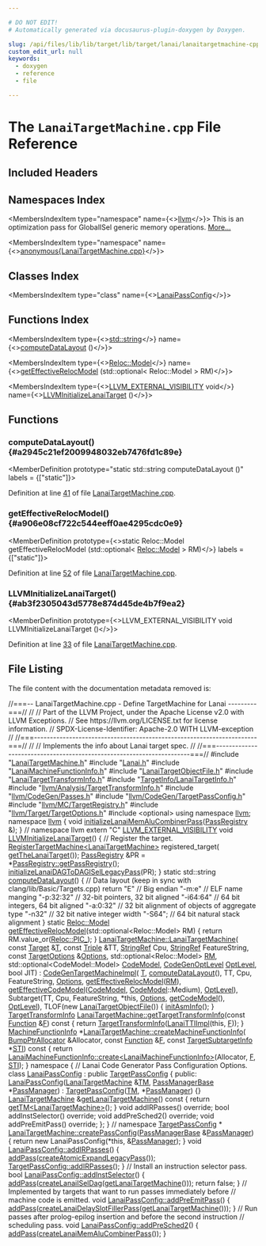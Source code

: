 ```yaml
---

# DO NOT EDIT!
# Automatically generated via docusaurus-plugin-doxygen by Doxygen.

slug: /api/files/lib/lib/target/lib/target/lanai/lanaitargetmachine-cpp
custom_edit_url: null
keywords:
  - doxygen
  - reference
  - file

---
```





# The `LanaiTargetMachine.cpp` File Reference

<DoxygenPage pluginConfig={pluginConfig}>



## Included Headers

<IncludesList>
<IncludesListItem
  filePath="LanaiTargetMachine.h"
  permalink="/docs/api/files/lib/lib/target/lib/target/lanai/lanaitargetmachine-h"
  isLocal="true" />
<IncludesListItem
  filePath="Lanai.h"
  permalink="/docs/api/files/lib/lib/target/lib/target/lanai/lanai-h"
  isLocal="true" />
<IncludesListItem
  filePath="LanaiMachineFunctionInfo.h"
  permalink="/docs/api/files/lib/lib/target/lib/target/lanai/lanaimachinefunctioninfo-h"
  isLocal="true" />
<IncludesListItem
  filePath="LanaiTargetObjectFile.h"
  permalink="/docs/api/files/lib/lib/target/lib/target/lanai/lanaitargetobjectfile-h"
  isLocal="true" />
<IncludesListItem
  filePath="LanaiTargetTransformInfo.h"
  permalink="/docs/api/files/lib/lib/target/lib/target/lanai/lanaitargettransforminfo-h"
  isLocal="true" />
<IncludesListItem
  filePath="TargetInfo/LanaiTargetInfo.h"
  permalink="/docs/api/files/lib/lib/target/lib/target/lanai/lib/target/lanai/targetinfo/lanaitargetinfo-h"
  isLocal="true" />
<IncludesListItem
  filePath="llvm/Analysis/TargetTransformInfo.h"
  permalink="/docs/api/files/include/include/llvm/include/llvm/analysis/targettransforminfo-h"
  isLocal="true" />
<IncludesListItem
  filePath="llvm/CodeGen/Passes.h"
  permalink="/docs/api/files/include/include/llvm/include/llvm/codegen/passes-h"
  isLocal="true" />
<IncludesListItem
  filePath="llvm/CodeGen/TargetPassConfig.h"
  permalink="/docs/api/files/include/include/llvm/include/llvm/codegen/targetpassconfig-h"
  isLocal="true" />
<IncludesListItem
  filePath="llvm/MC/TargetRegistry.h"
  permalink="/docs/api/files/include/include/llvm/include/llvm/mc/targetregistry-h"
  isLocal="true" />
<IncludesListItem
  filePath="llvm/Target/TargetOptions.h"
  permalink="/docs/api/files/include/include/llvm/include/llvm/target/targetoptions-h"
  isLocal="true" />
<IncludesListItem
  filePath="optional"
  permalink=""
  isLocal="false" />
</IncludesList>

## Namespaces Index

<MembersIndex>

<MembersIndexItem
  type="namespace"
  name={<><a href="/docs/api/namespaces/llvm">llvm</a></>}>
This is an optimization pass for GlobalISel generic memory operations. <a href="/docs/api/namespaces/llvm/#details">More...</a>
</MembersIndexItem>

<MembersIndexItem
  type="namespace"
  name={<><a href="/docs/api/namespaces/anonymous-lanaitargetmachine-cpp-">anonymous&#123;LanaiTargetMachine.cpp&#125;</a></>}>
</MembersIndexItem>

</MembersIndex>

## Classes Index

<MembersIndex>

<MembersIndexItem
  type="class"
  name={<><a href="/docs/api/classes/anonymous-namespace-lanaitargetmachine-cpp-/lanaipassconfig">LanaiPassConfig</a></>}>
</MembersIndexItem>

</MembersIndex>

## Functions Index

<MembersIndex>

<MembersIndexItem
  type={<><a href="/docs/api/files/include/include/llvm/include/llvm/demangle/itaniumdemangle-h/#ae2b0d0345572d6718e219aa76d1d54edab45cffe084dd3d20d928bee85e7b0f21">std::string</a></>}
  name={<><a href="#a2945c21ef2009948032eb7476fd1c89e">computeDataLayout</a> ()</>}>
</MembersIndexItem>

<MembersIndexItem
  type={<><a href="/docs/api/namespaces/llvm/reloc/#af59f6dc86e80aaf56f1afd155eebf568">Reloc::Model</a></>}
  name={<><a href="#a906e08cf722c544eeff0ae4295cdc0e9">getEffectiveRelocModel</a> (std::optional&lt; Reloc::Model &gt; RM)</>}>
</MembersIndexItem>

<MembersIndexItem
  type={<><a href="/docs/api/files/include/include/llvm/include/llvm/support/compiler-h/#adeb6f14d9f377993d79fae2efb34ecac">LLVM&#95;EXTERNAL&#95;VISIBILITY</a> void</>}
  name={<><a href="#ab3f2305043d5778e874d45de4b7f9ea2">LLVMInitializeLanaiTarget</a> ()</>}>
</MembersIndexItem>

</MembersIndex>


<SectionDefinition>

## Functions

### computeDataLayout() {#a2945c21ef2009948032eb7476fd1c89e}

<MemberDefinition
  prototype="static std::string computeDataLayout ()"
  labels = {["static"]}>

Definition at line <a href="#l00041">41</a> of file <a href="/docs/api/files/lib/lib/target/lib/target/lanai/lanaitargetmachine-cpp">LanaiTargetMachine.cpp</a>.
</MemberDefinition>

### getEffectiveRelocModel() {#a906e08cf722c544eeff0ae4295cdc0e9}

<MemberDefinition
  prototype={<>static Reloc::Model getEffectiveRelocModel (std::optional&lt; <a href="/docs/api/namespaces/llvm/reloc/#af59f6dc86e80aaf56f1afd155eebf568">Reloc::Model</a> &gt; RM)</>}
  labels = {["static"]}>

Definition at line <a href="#l00052">52</a> of file <a href="/docs/api/files/lib/lib/target/lib/target/lanai/lanaitargetmachine-cpp">LanaiTargetMachine.cpp</a>.
</MemberDefinition>

### LLVMInitializeLanaiTarget() {#ab3f2305043d5778e874d45de4b7f9ea2}

<MemberDefinition
  prototype={<>LLVM&#95;EXTERNAL&#95;VISIBILITY void LLVMInitializeLanaiTarget ()</>}>

Definition at line <a href="#l00033">33</a> of file <a href="/docs/api/files/lib/lib/target/lib/target/lanai/lanaitargetmachine-cpp">LanaiTargetMachine.cpp</a>.
</MemberDefinition>

</SectionDefinition>

## File Listing

The file content with the documentation metadata removed is:

<ProgramListing>

<Link id="l00001" /><CodeLine lineNumber="1"><Highlight kind="comment">//===-- LanaiTargetMachine.cpp - Define TargetMachine for Lanai ---------===//</Highlight><Highlight kind="normal"></Highlight></CodeLine>
<Link id="l00002" /><CodeLine lineNumber="2"><Highlight kind="normal"></Highlight><Highlight kind="comment">//</Highlight><Highlight kind="normal"></Highlight></CodeLine>
<Link id="l00003" /><CodeLine lineNumber="3"><Highlight kind="normal"></Highlight><Highlight kind="comment">// Part of the LLVM Project, under the Apache License v2.0 with LLVM Exceptions.</Highlight><Highlight kind="normal"></Highlight></CodeLine>
<Link id="l00004" /><CodeLine lineNumber="4"><Highlight kind="normal"></Highlight><Highlight kind="comment">// See https://llvm.org/LICENSE.txt for license information.</Highlight><Highlight kind="normal"></Highlight></CodeLine>
<Link id="l00005" /><CodeLine lineNumber="5"><Highlight kind="normal"></Highlight><Highlight kind="comment">// SPDX-License-Identifier: Apache-2.0 WITH LLVM-exception</Highlight><Highlight kind="normal"></Highlight></CodeLine>
<Link id="l00006" /><CodeLine lineNumber="6"><Highlight kind="normal"></Highlight><Highlight kind="comment">//</Highlight><Highlight kind="normal"></Highlight></CodeLine>
<Link id="l00007" /><CodeLine lineNumber="7"><Highlight kind="normal"></Highlight><Highlight kind="comment">//===----------------------------------------------------------------------===//</Highlight><Highlight kind="normal"></Highlight></CodeLine>
<Link id="l00008" /><CodeLine lineNumber="8"><Highlight kind="normal"></Highlight><Highlight kind="comment">//</Highlight><Highlight kind="normal"></Highlight></CodeLine>
<Link id="l00009" /><CodeLine lineNumber="9"><Highlight kind="normal"></Highlight><Highlight kind="comment">// Implements the info about Lanai target spec.</Highlight><Highlight kind="normal"></Highlight></CodeLine>
<Link id="l00010" /><CodeLine lineNumber="10"><Highlight kind="normal"></Highlight><Highlight kind="comment">//</Highlight><Highlight kind="normal"></Highlight></CodeLine>
<Link id="l00011" /><CodeLine lineNumber="11"><Highlight kind="normal"></Highlight><Highlight kind="comment">//===----------------------------------------------------------------------===//</Highlight><Highlight kind="normal"></Highlight></CodeLine>
<Link id="l00012" /><CodeLine lineNumber="12"><Highlight kind="normal"></Highlight></CodeLine>
<Link id="l00013" /><CodeLine lineNumber="13"><Highlight kind="normal"></Highlight><Highlight kind="preprocessor">#include &quot;<a href="/docs/api/files/lib/lib/target/lib/target/lanai/lanaitargetmachine-h">LanaiTargetMachine.h</a>&quot;</Highlight><Highlight kind="normal"></Highlight></CodeLine>
<Link id="l00014" /><CodeLine lineNumber="14"><Highlight kind="normal"></Highlight></CodeLine>
<Link id="l00015" /><CodeLine lineNumber="15"><Highlight kind="normal"></Highlight><Highlight kind="preprocessor">#include &quot;<a href="/docs/api/files/lib/lib/target/lib/target/lanai/lanai-h">Lanai.h</a>&quot;</Highlight><Highlight kind="normal"></Highlight></CodeLine>
<Link id="l00016" /><CodeLine lineNumber="16"><Highlight kind="normal"></Highlight><Highlight kind="preprocessor">#include &quot;<a href="/docs/api/files/lib/lib/target/lib/target/lanai/lanaimachinefunctioninfo-h">LanaiMachineFunctionInfo.h</a>&quot;</Highlight><Highlight kind="normal"></Highlight></CodeLine>
<Link id="l00017" /><CodeLine lineNumber="17"><Highlight kind="normal"></Highlight><Highlight kind="preprocessor">#include &quot;<a href="/docs/api/files/lib/lib/target/lib/target/lanai/lanaitargetobjectfile-h">LanaiTargetObjectFile.h</a>&quot;</Highlight><Highlight kind="normal"></Highlight></CodeLine>
<Link id="l00018" /><CodeLine lineNumber="18"><Highlight kind="normal"></Highlight><Highlight kind="preprocessor">#include &quot;<a href="/docs/api/files/lib/lib/target/lib/target/lanai/lanaitargettransforminfo-h">LanaiTargetTransformInfo.h</a>&quot;</Highlight><Highlight kind="normal"></Highlight></CodeLine>
<Link id="l00019" /><CodeLine lineNumber="19"><Highlight kind="normal"></Highlight><Highlight kind="preprocessor">#include &quot;<a href="/docs/api/files/lib/lib/target/lib/target/lanai/lib/target/lanai/targetinfo/lanaitargetinfo-h">TargetInfo/LanaiTargetInfo.h</a>&quot;</Highlight><Highlight kind="normal"></Highlight></CodeLine>
<Link id="l00020" /><CodeLine lineNumber="20"><Highlight kind="normal"></Highlight><Highlight kind="preprocessor">#include &quot;<a href="/docs/api/files/include/include/llvm/include/llvm/analysis/targettransforminfo-h">llvm/Analysis/TargetTransformInfo.h</a>&quot;</Highlight><Highlight kind="normal"></Highlight></CodeLine>
<Link id="l00021" /><CodeLine lineNumber="21"><Highlight kind="normal"></Highlight><Highlight kind="preprocessor">#include &quot;<a href="/docs/api/files/include/include/llvm/include/llvm/codegen/passes-h">llvm/CodeGen/Passes.h</a>&quot;</Highlight><Highlight kind="normal"></Highlight></CodeLine>
<Link id="l00022" /><CodeLine lineNumber="22"><Highlight kind="normal"></Highlight><Highlight kind="preprocessor">#include &quot;<a href="/docs/api/files/include/include/llvm/include/llvm/codegen/targetpassconfig-h">llvm/CodeGen/TargetPassConfig.h</a>&quot;</Highlight><Highlight kind="normal"></Highlight></CodeLine>
<Link id="l00023" /><CodeLine lineNumber="23"><Highlight kind="normal"></Highlight><Highlight kind="preprocessor">#include &quot;<a href="/docs/api/files/include/include/llvm/include/llvm/mc/targetregistry-h">llvm/MC/TargetRegistry.h</a>&quot;</Highlight><Highlight kind="normal"></Highlight></CodeLine>
<Link id="l00024" /><CodeLine lineNumber="24"><Highlight kind="normal"></Highlight><Highlight kind="preprocessor">#include &quot;<a href="/docs/api/files/include/include/llvm/include/llvm/target/targetoptions-h">llvm/Target/TargetOptions.h</a>&quot;</Highlight><Highlight kind="normal"></Highlight></CodeLine>
<Link id="l00025" /><CodeLine lineNumber="25"><Highlight kind="normal"></Highlight><Highlight kind="preprocessor">#include &lt;optional&gt;</Highlight><Highlight kind="normal"></Highlight></CodeLine>
<Link id="l00026" /><CodeLine lineNumber="26"><Highlight kind="normal"></Highlight></CodeLine>
<Link id="l00027" /><CodeLine lineNumber="27"><Highlight kind="normal"></Highlight><Highlight kind="keyword">using namespace </Highlight><Highlight kind="normal"><a href="/docs/api/namespaces/llvm">llvm</a>;</Highlight></CodeLine>
<Link id="l00028" /><CodeLine lineNumber="28"><Highlight kind="normal"></Highlight></CodeLine>
<Link id="l00029" /><CodeLine lineNumber="29"><Highlight kind="normal"></Highlight><Highlight kind="keyword">namespace </Highlight><Highlight kind="normal"><a href="/docs/api/namespaces/llvm">llvm</a> &#123;</Highlight></CodeLine>
<Link id="l00030" /><CodeLine lineNumber="30"><Highlight kind="normal"></Highlight><Highlight kind="keywordtype">void</Highlight><Highlight kind="normal"> <a href="/docs/api/namespaces/llvm/#ad0ce810238ad7df73a3baf3bc953536a">initializeLanaiMemAluCombinerPass</a>(<a href="/docs/api/classes/llvm/passregistry">PassRegistry</a> &amp;);</Highlight></CodeLine>
<Link id="l00031" /><CodeLine lineNumber="31"><Highlight kind="normal">&#125; </Highlight><Highlight kind="comment">// namespace llvm</Highlight><Highlight kind="normal"></Highlight></CodeLine>
<Link id="l00032" /><CodeLine lineNumber="32"><Highlight kind="normal"></Highlight></CodeLine>
<Link id="l00033" /><CodeLine lineNumber="33" lineLink="#ab3f2305043d5778e874d45de4b7f9ea2"><Highlight kind="normal"></Highlight><Highlight kind="keyword">extern</Highlight><Highlight kind="normal"> </Highlight><Highlight kind="stringliteral">&quot;C&quot;</Highlight><Highlight kind="normal"> <a href="/docs/api/files/include/include/llvm/include/llvm/support/compiler-h/#adeb6f14d9f377993d79fae2efb34ecac">LLVM&#95;EXTERNAL&#95;VISIBILITY</a> </Highlight><Highlight kind="keywordtype">void</Highlight><Highlight kind="normal"> <a href="#ab3f2305043d5778e874d45de4b7f9ea2">LLVMInitializeLanaiTarget</a>() &#123;</Highlight></CodeLine>
<Link id="l00034" /><CodeLine lineNumber="34"><Highlight kind="normal">  </Highlight><Highlight kind="comment">// Register the target.</Highlight><Highlight kind="normal"></Highlight></CodeLine>
<Link id="l00035" /><CodeLine lineNumber="35"><Highlight kind="normal">  <a href="/docs/api/structs/llvm/registertargetmachine">RegisterTargetMachine&lt;LanaiTargetMachine&gt;</a> registered&#95;target(</Highlight></CodeLine>
<Link id="l00036" /><CodeLine lineNumber="36"><Highlight kind="normal">      <a href="/docs/api/namespaces/llvm/#a3850bb981533fc8f725cb73c507eab4c">getTheLanaiTarget</a>());</Highlight></CodeLine>
<Link id="l00037" /><CodeLine lineNumber="37"><Highlight kind="normal">  <a href="/docs/api/classes/llvm/passregistry">PassRegistry</a> &amp;PR = &#42;<a href="/docs/api/classes/llvm/passregistry/#a05a729900b76c89e808c6c3094921b2f">PassRegistry::getPassRegistry</a>();</Highlight></CodeLine>
<Link id="l00038" /><CodeLine lineNumber="38"><Highlight kind="normal">  <a href="/docs/api/namespaces/llvm/#a9e7df6e338a3582539f6d08d3de91e03">initializeLanaiDAGToDAGISelLegacyPass</a>(PR);</Highlight></CodeLine>
<Link id="l00039" /><CodeLine lineNumber="39"><Highlight kind="normal">&#125;</Highlight></CodeLine>
<Link id="l00040" /><CodeLine lineNumber="40"><Highlight kind="normal"></Highlight></CodeLine>
<Link id="l00041" /><CodeLine lineNumber="41" lineLink="#a2945c21ef2009948032eb7476fd1c89e"><Highlight kind="normal"></Highlight><Highlight kind="keyword">static</Highlight><Highlight kind="normal"> std::string <a href="#a2945c21ef2009948032eb7476fd1c89e">computeDataLayout</a>() &#123;</Highlight></CodeLine>
<Link id="l00042" /><CodeLine lineNumber="42"><Highlight kind="normal">  </Highlight><Highlight kind="comment">// Data layout (keep in sync with clang/lib/Basic/Targets.cpp)</Highlight><Highlight kind="normal"></Highlight></CodeLine>
<Link id="l00043" /><CodeLine lineNumber="43"><Highlight kind="normal">  </Highlight><Highlight kind="keywordflow">return</Highlight><Highlight kind="normal"> </Highlight><Highlight kind="stringliteral">&quot;E&quot;</Highlight><Highlight kind="normal">        </Highlight><Highlight kind="comment">// Big endian</Highlight><Highlight kind="normal"></Highlight></CodeLine>
<Link id="l00044" /><CodeLine lineNumber="44"><Highlight kind="normal">         </Highlight><Highlight kind="stringliteral">&quot;-m:e&quot;</Highlight><Highlight kind="normal">     </Highlight><Highlight kind="comment">// ELF name manging</Highlight><Highlight kind="normal"></Highlight></CodeLine>
<Link id="l00045" /><CodeLine lineNumber="45"><Highlight kind="normal">         </Highlight><Highlight kind="stringliteral">&quot;-p:32:32&quot;</Highlight><Highlight kind="normal"> </Highlight><Highlight kind="comment">// 32-bit pointers, 32 bit aligned</Highlight><Highlight kind="normal"></Highlight></CodeLine>
<Link id="l00046" /><CodeLine lineNumber="46"><Highlight kind="normal">         </Highlight><Highlight kind="stringliteral">&quot;-i64:64&quot;</Highlight><Highlight kind="normal">  </Highlight><Highlight kind="comment">// 64 bit integers, 64 bit aligned</Highlight><Highlight kind="normal"></Highlight></CodeLine>
<Link id="l00047" /><CodeLine lineNumber="47"><Highlight kind="normal">         </Highlight><Highlight kind="stringliteral">&quot;-a:0:32&quot;</Highlight><Highlight kind="normal">  </Highlight><Highlight kind="comment">// 32 bit alignment of objects of aggregate type</Highlight><Highlight kind="normal"></Highlight></CodeLine>
<Link id="l00048" /><CodeLine lineNumber="48"><Highlight kind="normal">         </Highlight><Highlight kind="stringliteral">&quot;-n32&quot;</Highlight><Highlight kind="normal">     </Highlight><Highlight kind="comment">// 32 bit native integer width</Highlight><Highlight kind="normal"></Highlight></CodeLine>
<Link id="l00049" /><CodeLine lineNumber="49"><Highlight kind="normal">         </Highlight><Highlight kind="stringliteral">&quot;-S64&quot;</Highlight><Highlight kind="normal">;    </Highlight><Highlight kind="comment">// 64 bit natural stack alignment</Highlight><Highlight kind="normal"></Highlight></CodeLine>
<Link id="l00050" /><CodeLine lineNumber="50"><Highlight kind="normal">&#125;</Highlight></CodeLine>
<Link id="l00051" /><CodeLine lineNumber="51"><Highlight kind="normal"></Highlight></CodeLine>
<Link id="l00052" /><CodeLine lineNumber="52" lineLink="#a906e08cf722c544eeff0ae4295cdc0e9"><Highlight kind="normal"></Highlight><Highlight kind="keyword">static</Highlight><Highlight kind="normal"> <a href="/docs/api/namespaces/llvm/reloc/#af59f6dc86e80aaf56f1afd155eebf568">Reloc::Model</a> <a href="/docs/api/namespaces/llvm/#a63737748f52c9cdcd469b63a01cc454a">getEffectiveRelocModel</a>(std::optional&lt;Reloc::Model&gt; RM) &#123;</Highlight></CodeLine>
<Link id="l00053" /><CodeLine lineNumber="53"><Highlight kind="normal">  </Highlight><Highlight kind="keywordflow">return</Highlight><Highlight kind="normal"> RM.value&#95;or(<a href="/docs/api/namespaces/llvm/reloc/#af59f6dc86e80aaf56f1afd155eebf568adc2075e13a68142b26e05ac08bbfc320">Reloc::PIC&#95;</a>);</Highlight></CodeLine>
<Link id="l00054" /><CodeLine lineNumber="54"><Highlight kind="normal">&#125;</Highlight></CodeLine>
<Link id="l00055" /><CodeLine lineNumber="55"><Highlight kind="normal"></Highlight></CodeLine>
<Link id="l00056" /><CodeLine lineNumber="56" lineLink="/docs/api/classes/llvm/lanaitargetmachine/#ad4c676bf9a496db85baa599666ac50b8"><Highlight kind="normal"><a href="/docs/api/classes/llvm/lanaitargetmachine/#ad4c676bf9a496db85baa599666ac50b8">LanaiTargetMachine::LanaiTargetMachine</a>(</Highlight></CodeLine>
<Link id="l00057" /><CodeLine lineNumber="57"><Highlight kind="normal">    </Highlight><Highlight kind="keyword">const</Highlight><Highlight kind="normal"> <a href="/docs/api/classes/llvm/target">Target</a> &amp;<a href="/docs/api/files/lib/lib/target/lib/target/mips/mips16isellowering-cpp/#a0acb682b8260ab1c60b918599864e2e5">T</a>, </Highlight><Highlight kind="keyword">const</Highlight><Highlight kind="normal"> <a href="/docs/api/classes/llvm/triple">Triple</a> &amp;TT, <a href="/docs/api/classes/llvm/stringref">StringRef</a> Cpu, <a href="/docs/api/classes/llvm/stringref">StringRef</a> FeatureString,</Highlight></CodeLine>
<Link id="l00058" /><CodeLine lineNumber="58"><Highlight kind="normal">    </Highlight><Highlight kind="keyword">const</Highlight><Highlight kind="normal"> <a href="/docs/api/classes/llvm/targetoptions">TargetOptions</a> &amp;<a href="/docs/api/classes/llvm/targetmachine/#ab1fb67187fc37e569cc5171cbebba873">Options</a>, std::optional&lt;Reloc::Model&gt; <a href="/docs/api/classes/llvm/targetmachine/#a588867fa922c392886b07e0ad42038b4">RM</a>,</Highlight></CodeLine>
<Link id="l00059" /><CodeLine lineNumber="59"><Highlight kind="normal">    std::optional&lt;CodeModel::Model&gt; <a href="/docs/api/namespaces/llvm/codemodel">CodeModel</a>, <a href="/docs/api/namespaces/llvm/#a8ec1bf8d7b792ca9fac56f8514db18d2">CodeGenOptLevel</a> <a href="/docs/api/classes/llvm/targetmachine/#afa79b97443f6239f18c08e85a0a4fcfd">OptLevel</a>,</Highlight></CodeLine>
<Link id="l00060" /><CodeLine lineNumber="60"><Highlight kind="normal">    </Highlight><Highlight kind="keywordtype">bool</Highlight><Highlight kind="normal"> JIT)</Highlight></CodeLine>
<Link id="l00061" /><CodeLine lineNumber="61"><Highlight kind="normal">    : <a href="/docs/api/classes/llvm/codegentargetmachineimpl/#a4480a9aa1ec7c3115acc998e187f5ab3">CodeGenTargetMachineImpl</a>(</Highlight></CodeLine>
<Link id="l00062" /><CodeLine lineNumber="62"><Highlight kind="normal">          <a href="/docs/api/files/lib/lib/target/lib/target/mips/mips16isellowering-cpp/#a0acb682b8260ab1c60b918599864e2e5">T</a>, <a href="/docs/api/files/lib/lib/target/lib/target/aarch64/aarch64targetmachine-cpp/#a003a58caf135efbf7273c5ed84e700d7">computeDataLayout</a>(), TT, Cpu, FeatureString, <a href="/docs/api/classes/llvm/targetmachine/#ab1fb67187fc37e569cc5171cbebba873">Options</a>,</Highlight></CodeLine>
<Link id="l00063" /><CodeLine lineNumber="63"><Highlight kind="normal">          <a href="/docs/api/namespaces/llvm/#a63737748f52c9cdcd469b63a01cc454a">getEffectiveRelocModel</a>(<a href="/docs/api/classes/llvm/targetmachine/#a588867fa922c392886b07e0ad42038b4">RM</a>),</Highlight></CodeLine>
<Link id="l00064" /><CodeLine lineNumber="64"><Highlight kind="normal">          <a href="/docs/api/namespaces/llvm/#a6849e9de7afb5b350a241595d9ed1911">getEffectiveCodeModel</a>(<a href="/docs/api/namespaces/llvm/codemodel">CodeModel</a>, <a href="/docs/api/namespaces/llvm/codemodel">CodeModel</a>::Medium), <a href="/docs/api/classes/llvm/targetmachine/#afa79b97443f6239f18c08e85a0a4fcfd">OptLevel</a>),</Highlight></CodeLine>
<Link id="l00065" /><CodeLine lineNumber="65"><Highlight kind="normal">      Subtarget(TT, Cpu, FeatureString, &#42;this, <a href="/docs/api/classes/llvm/targetmachine/#ab1fb67187fc37e569cc5171cbebba873">Options</a>, <a href="/docs/api/classes/llvm/targetmachine/#ae106f6c6362377b3016f0d174227e193">getCodeModel</a>(),</Highlight></CodeLine>
<Link id="l00066" /><CodeLine lineNumber="66"><Highlight kind="normal">                <a href="/docs/api/classes/llvm/targetmachine/#afa79b97443f6239f18c08e85a0a4fcfd">OptLevel</a>),</Highlight></CodeLine>
<Link id="l00067" /><CodeLine lineNumber="67"><Highlight kind="normal">      TLOF(new <a href="/docs/api/classes/llvm/lanaitargetobjectfile">LanaiTargetObjectFile</a>()) &#123;</Highlight></CodeLine>
<Link id="l00068" /><CodeLine lineNumber="68"><Highlight kind="normal">  <a href="/docs/api/classes/llvm/codegentargetmachineimpl/#a85849733e753fbf08f1c487b153c754b">initAsmInfo</a>();</Highlight></CodeLine>
<Link id="l00069" /><CodeLine lineNumber="69"><Highlight kind="normal">&#125;</Highlight></CodeLine>
<Link id="l00070" /><CodeLine lineNumber="70"><Highlight kind="normal"></Highlight></CodeLine>
<Link id="l00071" /><CodeLine lineNumber="71"><Highlight kind="normal"><a href="/docs/api/classes/llvm/targettransforminfo">TargetTransformInfo</a></Highlight></CodeLine>
<Link id="l00072" /><CodeLine lineNumber="72" lineLink="/docs/api/classes/llvm/lanaitargetmachine/#af2302decba2ab51bb28376231b54c9f4"><Highlight kind="normal"><a href="/docs/api/classes/llvm/lanaitargetmachine/#af2302decba2ab51bb28376231b54c9f4">LanaiTargetMachine::getTargetTransformInfo</a>(</Highlight><Highlight kind="keyword">const</Highlight><Highlight kind="normal"> <a href="/docs/api/classes/llvm/function">Function</a> &amp;<a href="/docs/api/files/lib/lib/support/md5-cpp/#a96d73bbd7af15cb1fc38c3f4a3bd82e9">F</a>)</Highlight><Highlight kind="keyword"> const </Highlight><Highlight kind="normal">&#123;</Highlight></CodeLine>
<Link id="l00073" /><CodeLine lineNumber="73"><Highlight kind="normal">  </Highlight><Highlight kind="keywordflow">return</Highlight><Highlight kind="normal"> <a href="/docs/api/classes/llvm/targettransforminfo">TargetTransformInfo</a>(<a href="/docs/api/classes/llvm/lanaittiimpl">LanaiTTIImpl</a>(</Highlight><Highlight kind="keyword">this</Highlight><Highlight kind="normal">, <a href="/docs/api/files/lib/lib/support/md5-cpp/#a96d73bbd7af15cb1fc38c3f4a3bd82e9">F</a>));</Highlight></CodeLine>
<Link id="l00074" /><CodeLine lineNumber="74"><Highlight kind="normal">&#125;</Highlight></CodeLine>
<Link id="l00075" /><CodeLine lineNumber="75"><Highlight kind="normal"></Highlight></CodeLine>
<Link id="l00076" /><CodeLine lineNumber="76" lineLink="/docs/api/classes/llvm/lanaitargetmachine/#aeed668eaf2802564c1db3e97bf3bba21"><Highlight kind="normal"><a href="/docs/api/structs/llvm/machinefunctioninfo">MachineFunctionInfo</a> &#42;<a href="/docs/api/classes/llvm/lanaitargetmachine/#aeed668eaf2802564c1db3e97bf3bba21">LanaiTargetMachine::createMachineFunctionInfo</a>(</Highlight></CodeLine>
<Link id="l00077" /><CodeLine lineNumber="77"><Highlight kind="normal">    <a href="/docs/api/namespaces/llvm/#a8e612822d4ba7bb36c9c79582a567108">BumpPtrAllocator</a> &amp;Allocator, </Highlight><Highlight kind="keyword">const</Highlight><Highlight kind="normal"> <a href="/docs/api/classes/llvm/function">Function</a> &amp;<a href="/docs/api/files/lib/lib/support/md5-cpp/#a96d73bbd7af15cb1fc38c3f4a3bd82e9">F</a>,</Highlight></CodeLine>
<Link id="l00078" /><CodeLine lineNumber="78"><Highlight kind="normal">    </Highlight><Highlight kind="keyword">const</Highlight><Highlight kind="normal"> <a href="/docs/api/classes/llvm/targetsubtargetinfo">TargetSubtargetInfo</a> &#42;<a href="/docs/api/classes/llvm/targetmachine/#aaebd1c0e5f028848cc0e548bf015aaf1">STI</a>)</Highlight><Highlight kind="keyword"> const </Highlight><Highlight kind="normal">&#123;</Highlight></CodeLine>
<Link id="l00079" /><CodeLine lineNumber="79"><Highlight kind="normal">  </Highlight><Highlight kind="keywordflow">return</Highlight><Highlight kind="normal"> <a href="/docs/api/structs/llvm/machinefunctioninfo/#a06ad8b2e5a8e3c0f81f05c7870fb3b23">LanaiMachineFunctionInfo::create&lt;LanaiMachineFunctionInfo&gt;</a>(Allocator,</Highlight></CodeLine>
<Link id="l00080" /><CodeLine lineNumber="80"><Highlight kind="normal">                                                                    <a href="/docs/api/files/lib/lib/support/md5-cpp/#a96d73bbd7af15cb1fc38c3f4a3bd82e9">F</a>, <a href="/docs/api/classes/llvm/targetmachine/#aaebd1c0e5f028848cc0e548bf015aaf1">STI</a>);</Highlight></CodeLine>
<Link id="l00081" /><CodeLine lineNumber="81"><Highlight kind="normal">&#125;</Highlight></CodeLine>
<Link id="l00082" /><CodeLine lineNumber="82"><Highlight kind="normal"></Highlight></CodeLine>
<Link id="l00083" /><CodeLine lineNumber="83" lineLink="/docs/api/namespaces/anonymous-lanaitargetmachine-cpp-"><Highlight kind="normal"></Highlight><Highlight kind="keyword">namespace </Highlight><Highlight kind="normal">&#123;</Highlight></CodeLine>
<Link id="l00084" /><CodeLine lineNumber="84"><Highlight kind="normal"></Highlight><Highlight kind="comment">// Lanai Code Generator Pass Configuration Options.</Highlight><Highlight kind="normal"></Highlight></CodeLine>
<Link id="l00085" /><CodeLine lineNumber="85" lineLink="/docs/api/classes/anonymous-namespace-lanaitargetmachine-cpp-/lanaipassconfig"><Highlight kind="normal"></Highlight><Highlight kind="keyword">class </Highlight><Highlight kind="normal"><a href="/docs/api/classes/anonymous-namespace-lanaitargetmachine-cpp-/lanaipassconfig/#aadcb2182e55cde3fedbb742818be7ccd">LanaiPassConfig</a> : </Highlight><Highlight kind="keyword">public</Highlight><Highlight kind="normal"> <a href="/docs/api/classes/llvm/targetpassconfig/#abfe879f7efa8851adee88ab786516d59">TargetPassConfig</a> &#123;</Highlight></CodeLine>
<Link id="l00086" /><CodeLine lineNumber="86"><Highlight kind="normal"></Highlight><Highlight kind="keyword">public</Highlight><Highlight kind="normal">:</Highlight></CodeLine>
<Link id="l00087" /><CodeLine lineNumber="87" lineLink="/docs/api/classes/anonymous-namespace-lanaitargetmachine-cpp-/lanaipassconfig/#aadcb2182e55cde3fedbb742818be7ccd"><Highlight kind="normal">  <a href="/docs/api/classes/anonymous-namespace-lanaitargetmachine-cpp-/lanaipassconfig/#aadcb2182e55cde3fedbb742818be7ccd">LanaiPassConfig</a>(<a href="/docs/api/classes/llvm/lanaitargetmachine">LanaiTargetMachine</a> &amp;<a href="/docs/api/classes/llvm/targetpassconfig/#a0e43f614336b22347dfdb6f20ea792df">TM</a>, <a href="/docs/api/classes/llvm/legacy/passmanagerbase">PassManagerBase</a> &#42;<a href="/docs/api/classes/llvm/passmanager">PassManager</a>)</Highlight></CodeLine>
<Link id="l00088" /><CodeLine lineNumber="88"><Highlight kind="normal">      : <a href="/docs/api/classes/llvm/targetpassconfig/#abfe879f7efa8851adee88ab786516d59">TargetPassConfig</a>(<a href="/docs/api/classes/llvm/targetpassconfig/#a0e43f614336b22347dfdb6f20ea792df">TM</a>, &#42;<a href="/docs/api/classes/llvm/passmanager">PassManager</a>) &#123;&#125;</Highlight></CodeLine>
<Link id="l00089" /><CodeLine lineNumber="89"><Highlight kind="normal"></Highlight></CodeLine>
<Link id="l00090" /><CodeLine lineNumber="90" lineLink="/docs/api/classes/anonymous-namespace-lanaitargetmachine-cpp-/lanaipassconfig/#a045b8778f398392425e1a588078e2baf"><Highlight kind="normal">  <a href="/docs/api/classes/llvm/lanaitargetmachine">LanaiTargetMachine</a> &amp;<a href="/docs/api/classes/anonymous-namespace-lanaitargetmachine-cpp-/lanaipassconfig/#a045b8778f398392425e1a588078e2baf">getLanaiTargetMachine</a>()</Highlight><Highlight kind="keyword"> const </Highlight><Highlight kind="normal">&#123;</Highlight></CodeLine>
<Link id="l00091" /><CodeLine lineNumber="91"><Highlight kind="normal">    </Highlight><Highlight kind="keywordflow">return</Highlight><Highlight kind="normal"> <a href="/docs/api/files/lib/lib/target/lib/target/amdgpu/simachinefunctioninfo-cpp/#a6c3673d61ea1313b5546587d80bdbe83">getTM&lt;LanaiTargetMachine&gt;</a>();</Highlight></CodeLine>
<Link id="l00092" /><CodeLine lineNumber="92"><Highlight kind="normal">  &#125;</Highlight></CodeLine>
<Link id="l00093" /><CodeLine lineNumber="93"><Highlight kind="normal"></Highlight></CodeLine>
<Link id="l00094" /><CodeLine lineNumber="94"><Highlight kind="normal">  </Highlight><Highlight kind="keywordtype">void</Highlight><Highlight kind="normal"> addIRPasses() </Highlight><Highlight kind="keyword">override</Highlight><Highlight kind="normal">;</Highlight></CodeLine>
<Link id="l00095" /><CodeLine lineNumber="95"><Highlight kind="normal">  </Highlight><Highlight kind="keywordtype">bool</Highlight><Highlight kind="normal"> addInstSelector() </Highlight><Highlight kind="keyword">override</Highlight><Highlight kind="normal">;</Highlight></CodeLine>
<Link id="l00096" /><CodeLine lineNumber="96"><Highlight kind="normal">  </Highlight><Highlight kind="keywordtype">void</Highlight><Highlight kind="normal"> addPreSched2() </Highlight><Highlight kind="keyword">override</Highlight><Highlight kind="normal">;</Highlight></CodeLine>
<Link id="l00097" /><CodeLine lineNumber="97"><Highlight kind="normal">  </Highlight><Highlight kind="keywordtype">void</Highlight><Highlight kind="normal"> addPreEmitPass() </Highlight><Highlight kind="keyword">override</Highlight><Highlight kind="normal">;</Highlight></CodeLine>
<Link id="l00098" /><CodeLine lineNumber="98"><Highlight kind="normal">&#125;;</Highlight></CodeLine>
<Link id="l00099" /><CodeLine lineNumber="99"><Highlight kind="normal">&#125; </Highlight><Highlight kind="comment">// namespace</Highlight><Highlight kind="normal"></Highlight></CodeLine>
<Link id="l00100" /><CodeLine lineNumber="100"><Highlight kind="normal"></Highlight></CodeLine>
<Link id="l00101" /><CodeLine lineNumber="101"><Highlight kind="normal"><a href="/docs/api/classes/llvm/targetpassconfig">TargetPassConfig</a> &#42;</Highlight></CodeLine>
<Link id="l00102" /><CodeLine lineNumber="102" lineLink="/docs/api/classes/llvm/lanaitargetmachine/#a053df1e8f95cc237b1c4181d974d7e59"><Highlight kind="normal"><a href="/docs/api/classes/llvm/lanaitargetmachine/#a053df1e8f95cc237b1c4181d974d7e59">LanaiTargetMachine::createPassConfig</a>(<a href="/docs/api/classes/llvm/legacy/passmanagerbase">PassManagerBase</a> &amp;<a href="/docs/api/classes/llvm/passmanager">PassManager</a>) &#123;</Highlight></CodeLine>
<Link id="l00103" /><CodeLine lineNumber="103"><Highlight kind="normal">  </Highlight><Highlight kind="keywordflow">return</Highlight><Highlight kind="normal"> </Highlight><Highlight kind="keyword">new</Highlight><Highlight kind="normal"> LanaiPassConfig(&#42;</Highlight><Highlight kind="keyword">this</Highlight><Highlight kind="normal">, &amp;<a href="/docs/api/classes/llvm/passmanager">PassManager</a>);</Highlight></CodeLine>
<Link id="l00104" /><CodeLine lineNumber="104"><Highlight kind="normal">&#125;</Highlight></CodeLine>
<Link id="l00105" /><CodeLine lineNumber="105"><Highlight kind="normal"></Highlight></CodeLine>
<Link id="l00106" /><CodeLine lineNumber="106" lineLink="/docs/api/classes/anonymous-namespace-lanaitargetmachine-cpp-/lanaipassconfig/#ad35fd0e23edfb0098dbadf222d1ec210"><Highlight kind="normal"></Highlight><Highlight kind="keywordtype">void</Highlight><Highlight kind="normal"> <a href="/docs/api/classes/anonymous-namespace-lanaitargetmachine-cpp-/lanaipassconfig/#ad35fd0e23edfb0098dbadf222d1ec210">LanaiPassConfig::addIRPasses</a>() &#123;</Highlight></CodeLine>
<Link id="l00107" /><CodeLine lineNumber="107"><Highlight kind="normal">  <a href="/docs/api/classes/llvm/targetpassconfig/#ab2ca200281996a1a8bc064d21d4aa238">addPass</a>(<a href="/docs/api/namespaces/llvm/#adebabb5e491a19ce4466a326d41641e0">createAtomicExpandLegacyPass</a>());</Highlight></CodeLine>
<Link id="l00108" /><CodeLine lineNumber="108"><Highlight kind="normal"></Highlight></CodeLine>
<Link id="l00109" /><CodeLine lineNumber="109"><Highlight kind="normal">  <a href="/docs/api/classes/llvm/targetpassconfig/#a835d2863dbd2cfd8c184a6a94923b61f">TargetPassConfig::addIRPasses</a>();</Highlight></CodeLine>
<Link id="l00110" /><CodeLine lineNumber="110"><Highlight kind="normal">&#125;</Highlight></CodeLine>
<Link id="l00111" /><CodeLine lineNumber="111"><Highlight kind="normal"></Highlight></CodeLine>
<Link id="l00112" /><CodeLine lineNumber="112"><Highlight kind="normal"></Highlight><Highlight kind="comment">// Install an instruction selector pass.</Highlight><Highlight kind="normal"></Highlight></CodeLine>
<Link id="l00113" /><CodeLine lineNumber="113" lineLink="/docs/api/classes/anonymous-namespace-lanaitargetmachine-cpp-/lanaipassconfig/#ac76c4aed989bbde52559caeea8f5db45"><Highlight kind="normal"></Highlight><Highlight kind="keywordtype">bool</Highlight><Highlight kind="normal"> <a href="/docs/api/classes/anonymous-namespace-lanaitargetmachine-cpp-/lanaipassconfig/#ac76c4aed989bbde52559caeea8f5db45">LanaiPassConfig::addInstSelector</a>() &#123;</Highlight></CodeLine>
<Link id="l00114" /><CodeLine lineNumber="114"><Highlight kind="normal">  <a href="/docs/api/classes/llvm/targetpassconfig/#ab2ca200281996a1a8bc064d21d4aa238">addPass</a>(<a href="/docs/api/namespaces/llvm/#a63e63c791f7cd656a407f463b76a120e">createLanaiISelDag</a>(<a href="/docs/api/classes/anonymous-namespace-lanaitargetmachine-cpp-/lanaipassconfig/#a045b8778f398392425e1a588078e2baf">getLanaiTargetMachine</a>()));</Highlight></CodeLine>
<Link id="l00115" /><CodeLine lineNumber="115"><Highlight kind="normal">  </Highlight><Highlight kind="keywordflow">return</Highlight><Highlight kind="normal"> </Highlight><Highlight kind="keyword">false</Highlight><Highlight kind="normal">;</Highlight></CodeLine>
<Link id="l00116" /><CodeLine lineNumber="116"><Highlight kind="normal">&#125;</Highlight></CodeLine>
<Link id="l00117" /><CodeLine lineNumber="117"><Highlight kind="normal"></Highlight></CodeLine>
<Link id="l00118" /><CodeLine lineNumber="118"><Highlight kind="normal"></Highlight><Highlight kind="comment">// Implemented by targets that want to run passes immediately before</Highlight><Highlight kind="normal"></Highlight></CodeLine>
<Link id="l00119" /><CodeLine lineNumber="119"><Highlight kind="normal"></Highlight><Highlight kind="comment">// machine code is emitted.</Highlight><Highlight kind="normal"></Highlight></CodeLine>
<Link id="l00120" /><CodeLine lineNumber="120" lineLink="/docs/api/classes/anonymous-namespace-lanaitargetmachine-cpp-/lanaipassconfig/#afadd3ab72a2d82d7c1d307721d84647f"><Highlight kind="normal"></Highlight><Highlight kind="keywordtype">void</Highlight><Highlight kind="normal"> <a href="/docs/api/classes/anonymous-namespace-lanaitargetmachine-cpp-/lanaipassconfig/#afadd3ab72a2d82d7c1d307721d84647f">LanaiPassConfig::addPreEmitPass</a>() &#123;</Highlight></CodeLine>
<Link id="l00121" /><CodeLine lineNumber="121"><Highlight kind="normal">  <a href="/docs/api/classes/llvm/targetpassconfig/#ab2ca200281996a1a8bc064d21d4aa238">addPass</a>(<a href="/docs/api/namespaces/llvm/#ad44e3be46591df4d708bc65cadfe6294">createLanaiDelaySlotFillerPass</a>(<a href="/docs/api/classes/anonymous-namespace-lanaitargetmachine-cpp-/lanaipassconfig/#a045b8778f398392425e1a588078e2baf">getLanaiTargetMachine</a>()));</Highlight></CodeLine>
<Link id="l00122" /><CodeLine lineNumber="122"><Highlight kind="normal">&#125;</Highlight></CodeLine>
<Link id="l00123" /><CodeLine lineNumber="123"><Highlight kind="normal"></Highlight></CodeLine>
<Link id="l00124" /><CodeLine lineNumber="124"><Highlight kind="normal"></Highlight><Highlight kind="comment">// Run passes after prolog-epilog insertion and before the second instruction</Highlight><Highlight kind="normal"></Highlight></CodeLine>
<Link id="l00125" /><CodeLine lineNumber="125"><Highlight kind="normal"></Highlight><Highlight kind="comment">// scheduling pass.</Highlight><Highlight kind="normal"></Highlight></CodeLine>
<Link id="l00126" /><CodeLine lineNumber="126" lineLink="/docs/api/classes/anonymous-namespace-lanaitargetmachine-cpp-/lanaipassconfig/#a7eb024fb95ca5169ecfbad4e303d9127"><Highlight kind="normal"></Highlight><Highlight kind="keywordtype">void</Highlight><Highlight kind="normal"> <a href="/docs/api/classes/anonymous-namespace-lanaitargetmachine-cpp-/lanaipassconfig/#a7eb024fb95ca5169ecfbad4e303d9127">LanaiPassConfig::addPreSched2</a>() &#123;</Highlight></CodeLine>
<Link id="l00127" /><CodeLine lineNumber="127"><Highlight kind="normal">  <a href="/docs/api/classes/llvm/targetpassconfig/#ab2ca200281996a1a8bc064d21d4aa238">addPass</a>(<a href="/docs/api/namespaces/llvm/#a563da0401ddadd0d442f1b5bcdb420ee">createLanaiMemAluCombinerPass</a>());</Highlight></CodeLine>
<Link id="l00128" /><CodeLine lineNumber="128"><Highlight kind="normal">&#125;</Highlight></CodeLine>

</ProgramListing>


</DoxygenPage>
